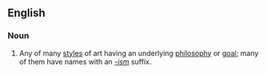 ==English==

===Noun===
{{wikipedia}}
{{en-noun|head=[[art]] [[movement]]}}

# {{lb|en|arts}} Any of many [[style]]s of art having an underlying [[philosophy]] or [[goal]]; many of them have names with an ''[[-ism]]'' suffix.
